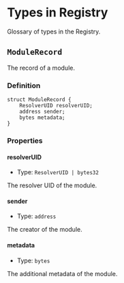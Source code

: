 # Types in Registry

Glossary of types in the Registry.

## `ModuleRecord`

The record of a module.

### Definition

```solidity
struct ModuleRecord {
    ResolverUID resolverUID;
    address sender;
    bytes metadata;
}
```

### Properties

#### resolverUID

- Type: `ResolverUID | bytes32`

The resolver UID of the module.

#### sender

- Type: `address`

The creator of the module.

#### metadata

- Type: `bytes`

The additional metadata of the module.
